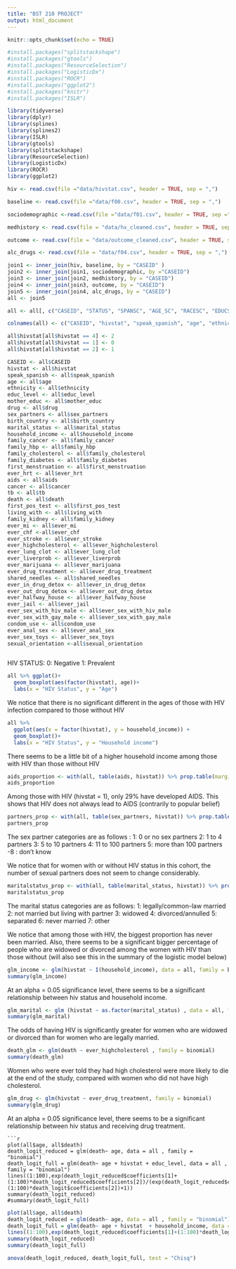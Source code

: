 ```yaml
---
title: "BST 210 PROJECT"
output: html_document
---
```


```r
knitr::opts_chunk$set(echo = TRUE)
```


```r

#install.packages("splitstackshape")
#install.packages("gtools")
#install.packages("ResourceSelection")
#install.packages("LogisticDx")
#install.packages("ROCR")
#install.packages("ggplot2")
#install.packages("knitr")
#install.packages("ISLR")

library(tidyverse)
library(dplyr)
library(splines)
library(splines2)
library(ISLR)
library(gtools)
library(splitstackshape)
library(ResourceSelection)
library(LogisticDx)
library(ROCR)
library(ggplot2)

hiv <- read.csv(file ="data/hivstat.csv", header = TRUE, sep = ",")

baseline <- read.csv(file ="data/f00.csv", header = TRUE, sep = ",")

sociodemographic <-read.csv(file ="data/f01.csv", header = TRUE, sep =",")

medhistory <- read.csv(file = "data/hx_cleaned.csv", header = TRUE, sep = ",")

outcome <- read.csv(file = "data/outcome_cleaned.csv", header = TRUE, sep = ",")

alc_drugs <- read.csv(file = "data/f04.csv", header = TRUE, sep = ",")

join1 <- inner_join(hiv, baseline, by = "CASEID" )
join2 <- inner_join(join1, sociodemographic, by ="CASEID")
join3 <- inner_join(join2, medhistory, by = "CASEID")
join4 <- inner_join(join3, outcome, by = "CASEID")
join5 <- inner_join(join4, alc_drugs, by = "CASEID")
all <- join5

all <- all[, c("CASEID", "STATUS", "SPANSC", "AGE_SC", "RACESC", "EDUCSC", "MOMESC", "IDU_SC", "PARTSC", "FPOSSC", "COB_SD", "MAR_SD","NRESSD", "INC_SD","FMCNHX", "FMHBHX", "FMCLHX", "FMDBHX", "KDHXHX", "MAGEHX", "EVMIHX", "EVCFHX", "EVSTHX", "EVHCHX","EVLCHX", "EVLVHX", "EHRTHX", "OUTCAIDS", "OUTCCANC", "OUTCTB", "OUTCDTH", "EPOTBH", "EDTXBH", "SHARBH", "EVIDBH", "EVODBH", "EVHDBH", "EVJLBH", "MHIVBH", "MMANBH", "MVCDBH", "MEANBH", "FTOYBH", "ORNTBH")]

colnames(all) <- c("CASEID", "hivstat", "speak_spanish", "age", "ethnicity", "educ_level", "mother_educ", "drug", "sex_partners","first_pos_test", "birth_country", "marital_status", "living_with", "household_income", "family_cancer", "family_hbp", "family_cholesterol", "family_diabetes", "family_kidney" ," first_menstruation", "ever_mi", "ever_chf", "ever_stroke", "ever_highcholesterol", "ever_lung_clot", "ever_liverprob", "ever_hrt", "aids", "cancer", "tb", "death", "ever_marijuana", "ever_drug_treatment", "shared_needles", "ever_in_drug_detox", "ever_out_drug_detox", "ever_halfway_house", "ever_jail", "ever_sex_with_hiv_male", "ever_sex_with_gay_male", "condom_use", "ever_anal_sex", "ever_sex_toys", "sexual_orientation")

all$hivstat[all$hivstat == 4] <- 2
all$hivstat[all$hivstat == 1] <- 0
all$hivstat[all$hivstat == 2] <- 1

CASEID <- all$CASEID
hivstat <- all$hivstat
speak_spanish <- all$speak_spanish
age <- all$age
ethnicity <- all$ethnicity
educ_level <- all$educ_level
mother_educ <- all$mother_educ
drug <- all$drug
sex_partners <- all$sex_partners
birth_country <- all$birth_country
marital_status <- all$marital_status
household_income <- all$household_income
family_cancer <- all$family_cancer
family_hbp <- all$family_hbp
family_cholesterol <- all$family_cholesterol
family_diabetes <- all$family_diabetes
first_menstruation <- all$first_menstruation
ever_hrt <- all$ever_hrt
aids <- all$aids
cancer <- all$cancer
tb <- all$tb
death <- all$death
first_pos_test <- all$first_pos_test
living_with <- all$living_with
family_kidney <- all$family_kidney
ever_mi <- all$ever_mi
ever_chf <-all$ever_chf
ever_stroke <- all$ever_stroke
ever_highcholesterol <- all$ever_highcholesterol
ever_lung_clot <- all$ever_lung_clot
ever_liverprob <- all$ever_liverprob
ever_marijuana <- all$ever_marijuana
ever_drug_treatment <- all$ever_drug_treatment
shared_needles <- all$shared_needles
ever_in_drug_detox <- all$ever_in_drug_detox
ever_out_drug_detox <- all$ever_out_drug_detox
ever_halfway_house <- all$ever_halfway_house
ever_jail <- all$ever_jail
ever_sex_with_hiv_male <- all$ever_sex_with_hiv_male
ever_sex_with_gay_male <- all$ever_sex_with_gay_male
condom_use <- all$condom_use
ever_anal_sex <- all$ever_anal_sex
ever_sex_toys <- all$ever_sex_toys
sexual_orientation <-all$sexual_orientation



```
HIV STATUS: 
0: Negative
1: Prevalent 

```r
all %>% ggplot()+
  geom_boxplot(aes(factor(hivstat), age))+
  labs(x = "HIV Status", y = "Age")
```
We notice that there is no significant different in the ages of those with HIV infection compared to those without HIV

```r

all %>% 
  ggplot(aes(x = factor(hivstat), y = household_income)) +
  geom_boxplot()+
  labs(x = "HIV Status", y = "Household income")

```
There seems to be a little bit of a higher household income among those with HIV than those without HIV

```r

aids_proportion <- with(all, table(aids, hivstat)) %>% prop.table(margin = 2)
aids_proportion
```
Among those with HIV (hivstat = 1), only 29% have developed AIDS. This shows that HIV does not always lead to AIDS (contrarily to popular belief)

```r
partners_prop <- with(all, table(sex_partners, hivstat)) %>% prop.table(margin = 2)
partners_prop
```
The sex partner categories are as follows : 
1: 0 or no sex partners
2: 1 to 4 partners
3: 5 to 10 partners
4: 11 to 100 partners
5: more than 100 partners
-8 : don't know

We notice that for women with or without HIV status in this cohort, the number of sexual partners does not seem to change considerably.


```r
maritalstatus_prop <- with(all, table(marital_status, hivstat)) %>% prop.table(margin = 2)
maritalstatus_prop

```
The marital status categories are as follows: 
1: legally/common-law married
2: not married but living with partner
3: widowed 
4: divorced/annulled
5: separated
6: never married
7: other

We notice that among those with HIV, the biggest proportion has never been married. 
Also, there seems to be a significant bigger percentage of people who are widowed or divorced among the women with HIV than those without (will also see this in the summary of the logistic model below)
```r
glm_income <- glm(hivstat ~ I(household_income), data = all, family = binomial)
summary(glm_income)
```
At an alpha = 0.05 significance level, there seems to be a significant relationship between hiv status and household income. 

```r
glm_marital <- glm (hivstat ~ as.factor(marital_status) , data = all, family = binomial)
summary(glm_marital)
```
The odds of having HIV is significantly greater for women who are widowed or divorced than for women who are legally married.

```r
death_glm <- glm(death ~ ever_highcholesterol , family = binomial)
summary(death_glm)

```
Women who were ever told they had high cholesterol were more likely to die at the end of the study, compared with women who did not have high cholesterol. 


```r
glm_drug <- glm(hivstat ~ ever_drug_treatment, family = binomial)
summary(glm_drug)
```
At an alpha = 0.05 significance level, there seems to be a significant relationship between hiv status and receiving drug treatment. 

```
```r
plot(all$age, all$death)
death_logit_reduced = glm(death~ age, data = all , family = "binomial")
death_logit_full = glm(death~ age + hivstat + educ_level, data = all , family = "binomial")
lines((1:100),exp(death_logit_reduced$coefficients[1]+(1:100)*death_logit_reduced$coefficients[2])/(exp(death_logit_reduced$coefficients[1]+(1:100)*death_logit$coefficients[2])+1))
summary(death_logit_reduced)
#summary(death_logit_full)
```



```r
plot(all$age, all$death)
death_logit_reduced = glm(death~ age, data = all , family = "binomial")
death_logit_full = glm(death~ age + hivstat  + household_income, data = all , family = "binomial")
lines((1:100),exp(death_logit_reduced$coefficients[1]+(1:100)*death_logit_reduced$coefficients[2])/(exp(death_logit_reduced$coefficients[1]+(1:100)*death_logit_reduced$coefficients[2])+1))
summary(death_logit_reduced)
summary(death_logit_full)
```
```r
anova(death_logit_reduced, death_logit_full, test = "Chisq")
```
